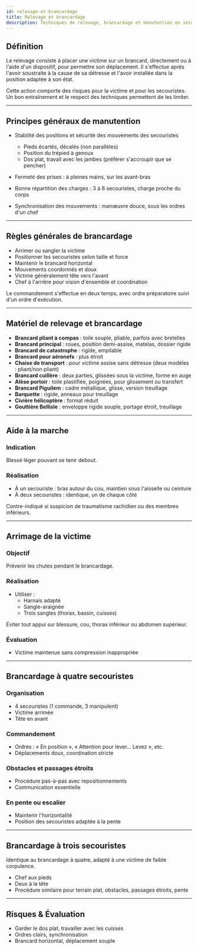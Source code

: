 ---
id: relevage-et-brancardage
title: Relevage et brancardage
description: Techniques de relevage, brancardage et manutention en secourisme
---


## Définition

Le relevage consiste à placer une victime sur un brancard, directement ou à l'aide d'un dispositif, pour permettre son déplacement. Il s'effectue après l'avoir soustraite à la cause de sa détresse et l'avoir installée dans la position adaptée à son état.

Cette action comporte des risques pour la victime et pour les secouristes. Un bon entraînement et le respect des techniques permettent de les limiter.

---

## Principes généraux de manutention

- Stabilité des positions et sécurité des mouvements des secouristes
  - Pieds écartés, décalés (non parallèles)
  - Position du trépied à genoux
  - Dos plat, travail avec les jambes (préférer s'accroupir que se pencher)

- Fermeté des prises : à pleines mains, sur les avant-bras

- Bonne répartition des charges : 3 à 6 secouristes, charge proche du corps

- Synchronisation des mouvements : manœuvre douce, sous les ordres d'un chef

---

## Règles générales de brancardage

- Arrimer ou sangler la victime
- Positionner les secouristes selon taille et force
- Maintenir le brancard horizontal
- Mouvements coordonnés et doux
- Victime généralement tête vers l'avant
- Chef à l'arrière pour vision d'ensemble et coordination

<Admonition type="info">
Le commandement s'effectue en deux temps, avec ordre préparatoire suivi d'un ordre d'exécution.
</Admonition>

---

## Matériel de relevage et brancardage

- **Brancard pliant à compas** : toile souple, pliable, parfois avec bretelles
- **Brancard principal** : roues, position demi-assise, matelas, dossier rigide
- **Brancard de catastrophe** : rigide, empilable
- **Brancard pour aéronefs** : plus étroit
- **Chaise de transport** : pour victime assise sans détresse (deux modèles : pliant/non pliant)
- **Brancard cuillère** : deux parties, glissées sous la victime, forme en auge
- **Alèse portoir** : toile plastifiée, poignées, pour glissement ou transfert
- **Brancard Piguilem** : cadre métallique, glisse, version treuillage
- **Barquette** : rigide, anneaux pour treuillage
- **Civière hélicoptère** : format réduit
- **Gouttière Bellisle** : enveloppe rigide souple, portage étroit, treuillage

---

## Aide à la marche

### Indication

Blessé léger pouvant se tenir debout.

### Réalisation

- À un secouriste : bras autour du cou, maintien sous l'aisselle ou ceinture
- À deux secouristes : identique, un de chaque côté

<Admonition type="warning">
Contre-indiqué si suspicion de traumatisme rachidien ou des membres inférieurs.
</Admonition>

---

## Arrimage de la victime

### Objectif

Prévenir les chutes pendant le brancardage.

### Réalisation

- Utiliser :
  - Harnais adapté
  - Sangle-araignée
  - Trois sangles (thorax, bassin, cuisses)

<Admonition type="danger">
Éviter tout appui sur blessure, cou, thorax inférieur ou abdomen supérieur.
</Admonition>

### Évaluation

- Victime maintenue sans compression inappropriée

---

## Brancardage à quatre secouristes

### Organisation

- 4 secouristes (1 commande, 3 manipulent)
- Victime arrimée
- Tête en avant

### Commandement

- Ordres : « En position », « Attention pour lever… Levez », etc.
- Déplacements doux, coordination stricte

### Obstacles et passages étroits

- Procédure pas-à-pas avec repositionnements
- Communication essentielle

### En pente ou escalier

- Maintenir l'horizontalité
- Position des secouristes adaptée à la pente

---

## Brancardage à trois secouristes

Identique au brancardage à quatre, adapté à une victime de faible corpulence.

- Chef aux pieds
- Deux à la tête
- Procédure similaire pour terrain plat, obstacles, passages étroits, pente

---

## Risques & Évaluation

- Garder le dos plat, travailler avec les cuisses
- Ordres clairs, synchronisation
- Brancard horizontal, déplacement souple
